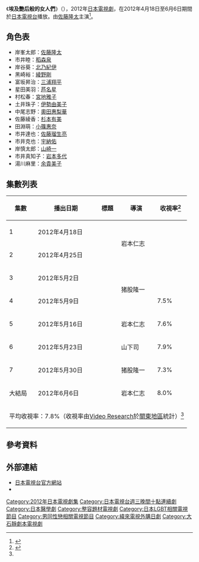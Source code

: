 {{noteTA
|G1=JP Show
}}
{{電視節目資訊框
| 名稱       = 埃及艷后般-{的}-女人們
| 原名       = {{lang|ja|クレオパトラな女たち}}
| 類型       = [[日本電視劇|日本電視劇]]
| 編劇       = [[大石靜|大石靜]]
| 導演       = [[岩本仁志|岩本仁志]]、[[豬股隆一|豬股隆一]]
| 演出       = [[佐藤隆太|佐藤隆太]]<br />[[稻森泉|稻森泉]]<br />[[綾野剛|綾野剛]]<br />[[北乃紀伊|北乃紀伊]]<br />[[三浦翔平|三浦翔平]]<br />[[余貴美子|余貴美子]] 等
| 字幕       = 
| 主題曲     = [[持田香織|持田香織]]《美麗的日子》<br />（{{lang|ja|美しき麗しき日々}}）
| 片頭曲     = 
| 片尾曲     = 
| 作曲       = 
| 國家       = {{JPN}}
| 語言       = [[日語|日語]]
| 集數       = 8集
| 每集列表   = 
| 執行製片   = 
| 製片人     = [[山本由緒|山本由緒]]、[[小泉守|小泉守]]
| 監製       = 
| 副製片人   = 
| 共同製片人 = 
| 年份       = 2012年
| 外景       = [[日本|日本]]
| 每集長     = 54分鐘
| 频道       = [[日本電視台|日本電視台]]
| 电视网     = [[日本電視台|日本電視台]]
| 电视台     = 
| 首播国家   = {{JPN}}
| 制作公司   = 
| 視訊制式   = 
| 音訊制式   = [[立體聲|立體聲]]
| 首播國家   = [[日本|日本]]
| 首播地區   = 
| 製作公司   =
| 影視公司   =
| 開始       = 2012年4月18日
| 結束       = 6月6日<br/>（[[日本電視台週三連續劇|星期三 22:00 - 22:54]]）
| 晚於       = 
| 早於       = 
| 相關劇集   = 
| 中國大陸名稱 = 
| 台灣名稱   = 整形艷-{后}-（緯來日本台）
| 港澳名稱   = 
| 馬新名稱   = 
| 官方網站   = http://www.ntv.co.jp/cleo/index.html
| imdb_id   = 2276257
| tv_com_id = 
}}
《'''埃及艷后般的女人們'''》（{{lang-ja|クレオパトラな女たち}}），2012年[[日本電視劇|日本電視劇]]，在2012年4月18日至6月6日期間於[[日本電視台|日本電視台]]播放。由[[佐藤隆太|佐藤隆太]]主演<ref>{{cite web |url=http://www.oricon.co.jp/news/movie/2007155/full/ |language=ja |title=<span lang="ja">佐藤隆太、女が苦手な美容外科医役で“熱血キャラ”から脱却 </span> |publisher=[[Oricon|Oricon]] |date=2013-02-17 |accessdate=2013-08-09 |archive-date=2013-06-29 |archive-url=https://web.archive.org/web/20130629172107/http://www.oricon.co.jp/news/movie/2007155/full/ |dead-url=no }}</ref>。

== 角色表 ==
* 岸峯太郎：[[佐藤隆太|佐藤隆太]]
* 市井睦：[[稻森泉|稻森泉]]
* 岸谷葵：[[北乃紀伊|北乃紀伊]]
* 黑崎裕：[[綾野剛|綾野剛]]
* 富坂昇治：[[三浦翔平|三浦翔平]]
* 星田美羽：[[芦名星|芦名星]]
* 村松春：[[宮地雅子|宮地雅子]]
* 土井珠子：[[伊勢由美子|伊勢由美子]]
* 中尾志野：[[奧田惠梨華|奧田惠梨華]]
* 佐藤綾香：[[杉本有美|杉本有美]]
* 田淵萌：[[小篠惠奈|小篠惠奈]]
* 市井達也：[[佐藤瑠生亮|佐藤瑠生亮]]
* 市井克也：[[宇納佑|宇納佑]]
* 岸慎太郎：[[山崎一|山崎一]]
* 市井真知子：[[岩本多代|岩本多代]]
* 湯川麻里：[[余貴美子|余貴美子]]

== 集數列表 ==
{| class="wikitable" style="text-align:center"
!集數!!播出日期!!標題!!導演!!收視率<ref name="sponichi">{{cite web |url=http://www.oricon.co.jp/news/movie/2007155/full/ |language=ja |title=<span lang="ja">佐藤隆太、女が苦手な美容外科医役で“熱血キャラ”から脱却 </span> |publisher=[[體育日本|體育日本]] |date=2012-06-07 |accessdate=2013-08-09 |archive-date=2013-06-29 |archive-url=https://web.archive.org/web/20130629172107/http://www.oricon.co.jp/news/movie/2007155/full/ |dead-url=no }}</ref>
|-
|1||2012年4月18日||{{lang|ja|顔は命!美容外科は幸福への近道!?}}||rowspan="2"|岩本仁志||{{color|red|9.9%}}
|-
|2||2012年4月25日||{{lang|ja|理想のおっぱい}}||{{color|blue|6.7%}}
|-
|3||2012年5月2日||{{lang|ja|姉よりも美しく}}||rowspan="2"|猪股隆一||{{color|blue|6.7%}}
|-
|4||2012年5月9日||{{lang|ja|魔法の植毛手術}}||7.5%
|-
|5||2012年5月16日||{{lang|ja|私と結婚しろ!}}||岩本仁志||7.6%
|-
|6||2012年5月23日||{{lang|ja|全身サイボーグ}}||山下司||7.9% 
|-
|7||2012年5月30日||{{lang|ja|通じ合う二人}}||猪股隆一||7.3%
|-
|大結局||2012年6月6日||{{lang|ja|美しいとは?}}||岩本仁志|| 8.0% 
|-  
!colspan="5"|平均收視率：7.8%（收視率由[[Video_Research|Video Research]]於[[關東地方|關東地區]]統計）<ref name="sponichi" />
|}

== 參考資料 ==
{{reflist}}

== 外部連結 ==
* [http://www.ntv.co.jp/cleo/index.html 日本電視台官方網站] {{Wayback|url=http://www.ntv.co.jp/cleo/index.html |date=20200123164326 }}{{ja icon}}
* {{imdb title|2276257}}

{{電視節目的變遷
|電視台={{flagicon|Japan}}[[日本電視台|日本電視台]]
|播放檔次=[[日本電視台週三連續劇|週三晚間水十連續劇]] 星期三22:00至22:54
|節目名稱=-{埃及艷后般的女人們}-<br />（2012年4月18日－6月6日）
|上一節目=[[Dirty_Mama!|Dirty Mama!]]<br />（2012年1月11日－3月14日）
|下一節目=[[特官_特別國稅徵收官|特官 特別國稅徵收官]]<br  />（2012年7月4日－9月19日）
|}}
{{電視節目的變遷|
電視台={{flagicon|Taiwan}} [[緯來日本台|緯來日本台]] |
播放檔次=週六晚上10點|
節目名稱=整形艷后<br />（2012年4月28日－6月16日）|
上一節目=[[愛與寬容的日子|愛與寬容的日子]]<br />（2012年4月21日）|  
下一節目=[[多金社長小資女|多金社長小資女]]<br />（2012年7月21日－9月29日）| 
}}

{{日本電視台週三連續劇}}
{{2012年台灣播出之日劇}}
{{2018年香港播出之日劇}}

{{DEFAULTSORT:Cleopatra na Onna-tachi}}
[[Category:2012年日本電視劇集|Category:2012年日本電視劇集]]
[[Category:日本電視台週三晚間十點連續劇|Category:日本電視台週三晚間十點連續劇]]
[[Category:日本醫學劇|Category:日本醫學劇]]
[[Category:整容題材電視劇|Category:整容題材電視劇]]
[[Category:日本LGBT相關電視節目|Category:日本LGBT相關電視節目]]
[[Category:男同性戀相關電視節目|Category:男同性戀相關電視節目]]
[[Category:緯來電視外購日劇|Category:緯來電視外購日劇]]
[[Category:大石靜劇本電視劇|Category:大石靜劇本電視劇]]
